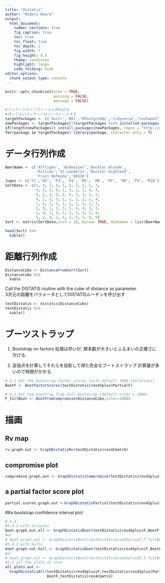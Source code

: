 ```yaml
---
title: "distatis"
author: "Midori Omura"
output:
  html_document:
    number_sections: true
    fig_caption: true
    toc: true
    toc_float: true
    toc_depth: 2
    fig_width: 7
    fig_height: 4.5
    theme: sandstone 
    highlight: tango
    code_folding: hide
editor_options: 
  chunk_output_type: console
---
```


```r
knitr::opts_chunk$set(echo = TRUE, 
                      warning = FALSE,
                      message = FALSE)
```


```r
#パッケージのインストールと読み込み
#持ってないパッケージはインストールする
targetPackages <- c('knitr','DBI','RPostgreSQL','tidyverse',"reshape2","lubridate","dbplot","DT","gridExtra","fmsb","corrplot","graphics","GGally","psych", "GPArotation", "DistatisR") 
newPackages <- targetPackages[!(targetPackages %in% installed.packages()[,"Package"])]
if(length(newPackages)) install.packages(newPackages, repos = "http://cran.us.r-project.org")
for(package in targetPackages) library(package, character.only = T)
```

# データ行列作成
```r
BeerName <- c('Affligen', 'Budweiser','Buckler Blonde',
              'Killian','St.Landelin','Buckler Highland',
              'Fruit Defendu','EKU28')
Juges <- c('F1','M2', 'F3', 'F4', 'M5', 'M6', 'M7', 'M8', 'F9', 'M10')
SortData <- c(1, 4, 3, 4, 1, 1, 2, 2, 1, 3,
              4, 5, 2, 5, 2, 3, 1, 1, 4, 3,
              3, 1, 2, 3, 2, 4, 3, 1, 1, 2,
              4, 2, 3, 3, 1, 1, 1, 2, 1, 4,
              1, 5, 3, 5, 2, 1, 1, 2, 1, 3,
              2, 3, 1, 1, 3, 5, 4, 4, 3, 1,
              1, 4, 3, 4, 1, 1, 2, 2, 2, 4,
              5, 2, 4, 2, 4, 2, 5, 3, 4, 5)
Sort <- matrix(SortData,ncol = 10, byrow= TRUE, dimnames = list(BeerName, Juges))

head(Sort) %>% 
  kable()
```

# 距離行列作成
```r
DistanceCube <- DistanceFromSort(Sort)
DistanceCube %>% 
  kable
```

Call the DISTATIS routine with the cube of distance as parameter.   
3次元の距離をパラメータとしてDISTATISルーチンを呼び出す  
```r
testDistatis <- distatis(DistanceCube)
testDistatis %>% 
  kable()
```

# ブーツストラップ
 1. Bootstrap on factors 
 処理は早いが, 標本数が大きいとふるまいの正確さに欠ける.

 2. 妥協点を計算してそれらを投影して得た完全なブートストラップ
 計算量が多いので時間がかかる.
```r
# 4.1 Get the bootstrap factor scores (with default 1000 iterations)
BootF <- BootFactorScores(testDistatis$res4Splus$PartialF)

# 4.2 Get the boostrap from full bootstrap (default niter = 1000)
F_fullBoot <- BootFromCompromise(DistanceCube,niter=1000)
```

# 描画
## Rv map
```r
rv.graph.out <- GraphDistatisRv(testDistatis$res4Cmat$G)
```

## compromise plot
```r
compromise.graph.out <- GraphDistatisCompromise(testDistatis$res4Splus$F)
```

## a partial factor score plot
```r
partial.scores.graph.out <-GraphDistatisPartial(testDistatis$res4Splus$F,testDistatis$res4Splus$PartialF)
```

##a bootstrap confidence interval plot
```r
# 5.4 
#5.4.1 with ellipses
boot.graph.out.ell <- GraphDistatisBoot(testDistatis$res4Splus$F,BootF)
#or
# boot.graph.out <- GraphDistatisBoot(testDistatis$res4Splus$F,F_fullBoot)
#5.4.2 with hulls
boot.graph.out.hull <- GraphDistatisBoot(testDistatis$res4Splus$F,BootF,ellipses=FALSE)
#or
# boot.graph.out <- GraphDistatisBoot(testDistatis$res4Splus$F,F_fullBoot,ellipses=FALSE)
#5.5 all the plots at once
all.plots.out <-
  GraphDistatisAll(testDistatis$res4Splus$F,testDistatis$res4Splus$PartialF,
                   BootF,testDistatis$res4Cmat$G)
```